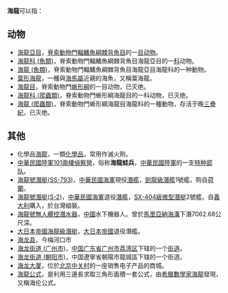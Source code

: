 '''海龍'''可以指：
== 动物 ==
* [[海龍亞目|海龍亞目]]，[[脊索動物門|脊索動物門]][[輻鰭魚綱|輻鰭魚綱]][[棘背魚目|棘背魚目]]的一[[目_(生物)|目]][[动物|动物]]。
* [[海龍科_(魚類)|海龍科 (魚類)]]，脊索動物門輻鰭魚綱棘背魚目海龍亞目的一[[科_(生物)|科]]动物。
* [[海龍_(魚類)|海龍 (魚類)]]，脊索動物門輻鰭魚綱棘背魚目海龍亞目海龍科的一种動物。
* [[葉形海龍|葉形海龍]]，一種與[[海馬屬|海馬屬]]近親的海魚，又稱葉海龍。
* [[海龍目|海龍目]]，脊索動物門[[蜥形綱|蜥形綱]]的一目动物，已灭绝。
* [[海龍科_(爬蟲類)|海龍科 (爬蟲類)]]，脊索動物門蜥形綱海龍目的一科动物，已灭绝。
* [[海龍_(爬蟲類)|海龍 (爬蟲類)]]，脊索動物門蜥形綱海龍目海龍科的一種動物，存活于晚[[三疊紀|三疊紀]]，已灭绝。

== 其他 ==
* 化學品[[海龍_(化學品)|海龍]]，一類[[化學品|化學品]]，常用作滅火劑。
* [[中華民國陸軍101兩棲偵察營|中華民國陸軍101兩棲偵察營]]，俗称'''海龍蛙兵'''，[[中華民國陸軍|中華民國陸軍]]的一支[[特种部队|特种部队]]。
* [[海龍號潛艇|海龍號潛艇(SS-793)]]，[[中華民國海軍|中華民國海軍]]現役[[潛艦|潛艦]]，[[劍龍級潛艦|劍龍級潛艦]]1號艦，购自[[荷蘭|荷蘭]]。
* [[SX-404級微型潛艇|海龍號潛艇(S-2)]]，[[中華民國海軍|中華民國海軍]]退役[[潛艦|潛艦]]，[[SX-404級微型潛艇|SX-404級微型潛艇]]2號艦，自[[義大利|義大利]]購入，於台灣組裝。
*[[海龍號無人纜控潛水器|海龍號無人纜控潛水器]]，[[中國|中國]]水下機器人。曾於[[馬里亞納海溝|馬里亞納海溝]]下潛7062.68公尺深。
* [[大日本帝國海龍級潛艇|大日本帝國海龍級潛艇]]，[[大日本帝國|大日本帝國]]退役潛艦。
* [[海龙县|海龙县]]，今梅河口市
* [[海龙街道_(广州市)|海龙街道 (广州市)]]，[[中华人民共和国|中国]][[广东省|广东省]][[广州市|广州市]][[荔湾区|荔湾区]]下辖的一个[[街道_(行政区划)|街道]]。
* [[海龙街道_(朝阳市)|海龙街道 (朝阳市)]]，中国遼寧省朝陽市龍城區下辖的一个街道。
* [[海龙大厦|海龙大厦]]，位於[[北京|北京]][[中关村|中关村]]的一座销售电子产品的商城。
* [[海伦公式|海龍公式]]，是利用三邊長求取三角形面積一套公式，由[[希臘|希臘]][[數學家|數學家]][[希羅|海龍]]發現，又稱海伦公式。
{{disambig|H海|Cat=二字消歧義}}